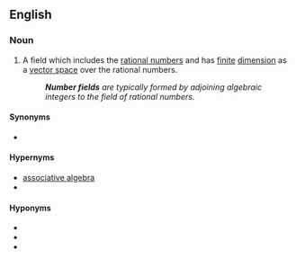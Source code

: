 ==English==
{{wikipedia}}

===Noun===
{{en-noun}}

# {{lb|en|mathematics|algebraic number theory}} A field which includes the [[rational number]]s and has [[finite]] [[dimension]] as a [[vector space]] over the rational numbers.
#: '''''Number fields''' are typically formed by adjoining algebraic integers to the field of rational numbers.''

====Synonyms====
* {{l|en|algebraic number field}}

====Hypernyms====
* [[associative algebra]]
* {{l|en|extension field}}

====Hyponyms====
* {{l|en|cyclotomic field}}
* {{l|en|ring of integers}}
* {{l|en|quadratic field}}